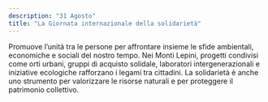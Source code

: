 ```yaml
---
description: "31 Agosto"
title: "La Giornata internazionale della solidarietà"
---
```


Promuove l’unità tra le persone per affrontare insieme le sfide ambientali, economiche e sociali del nostro tempo. Nei Monti Lepini, progetti condivisi come orti urbani, gruppi di acquisto solidale, laboratori intergenerazionali e iniziative ecologiche rafforzano i legami tra cittadini. La solidarietà è anche uno strumento per valorizzare le risorse naturali e per proteggere il patrimonio collettivo. 